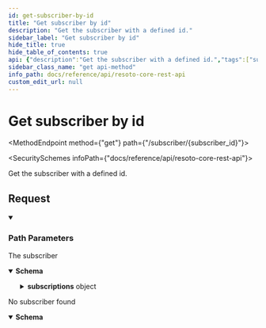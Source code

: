 ```yaml
---
id: get-subscriber-by-id
title: "Get subscriber by id"
description: "Get the subscriber with a defined id."
sidebar_label: "Get subscriber by id"
hide_title: true
hide_table_of_contents: true
api: {"description":"Get the subscriber with a defined id.","tags":["subscriptions"],"parameters":[{"name":"subscriber_id","in":"path","description":"The identifier of the subscriber","required":true,"schema":{"type":"string"}}],"responses":{"200":{"description":"The subscriber","content":{"application/json":{"schema":{"description":"A subscriber has a unique name and a list of subscriptions","type":"object","properties":{"id":{"type":"string","description":"The identifier of this subscriber"},"subscriptions":{"type":"object","description":"The dictionary of subscriptions, where the key is the message type","additionalProperties":{"description":"The definition of an action subscription","type":"object","properties":{"message_type":{"type":"string","description":"The name of the action to listen to"},"wait_for_completion":{"type":"boolean","description":"If an action is sent to this subscriber, the event sender should wait until this\nsubscriber has processed the message and send a done message.\nThis is the expected behaviour of every actor and defaults to true.\n","default":true},"timeout":{"type":"number","description":"This is the duration in seconds this subscriber has time to execute the action.\nAfter this time the sender assumes a failure and rejects the result of this actor.\n","default":60}},"title":"Subscription"}}},"title":"Subscriber"}}}},"404":{"description":"No subscriber found","content":{"text/plain":{"schema":{"type":"string","example":"No subscriber with this id"}}}}},"method":"get","path":"/subscriber/{subscriber_id}","servers":[{"url":"https://{host}:{port}","variables":{"host":{"default":"localhost"},"port":{"default":"8900"}}}],"info":{"title":"Resoto Core REST API","version":"V1"},"postman":{"name":"Get subscriber by id","description":{"content":"Get the subscriber with a defined id.","type":"text/plain"},"url":{"path":["subscriber",":subscriber_id"],"host":["{{baseUrl}}"],"query":[],"variable":[{"disabled":false,"description":{"content":"(Required) The identifier of the subscriber","type":"text/plain"},"type":"any","value":"","key":"subscriber_id"}]},"header":[{"key":"Accept","value":"application/json"}],"method":"GET"}}
sidebar_class_name: "get api-method"
info_path: docs/reference/api/resoto-core-rest-api
custom_edit_url: null
---
```



<h1 className={"openapi__heading"}>Get subscriber by id</h1>

<MethodEndpoint method={"get"} path={"/subscriber/{subscriber_id}"}></MethodEndpoint>

<SecuritySchemes infoPath={"docs/reference/api/resoto-core-rest-api"}></SecuritySchemes>

Get the subscriber with a defined id.

## Request

<details style={{"marginBottom":"1rem"}} className={"openapi-markdown__details"} data-collapsed={false} open={true}><summary style={{}}><h3 className={"openapi-markdown__details-summary-header-params"}>Path Parameters</h3></summary><div><ul><ParamsItem className={"paramsItem"} param={{"name":"subscriber_id","in":"path","description":"The identifier of the subscriber","required":true,"schema":{"type":"string"}}}></ParamsItem></ul></div></details><div><div><ApiTabs><TabItem label={"200"} value={"200"}><div>

The subscriber

</div><div><MimeTabs className={"openapi-tabs__mime"} schemaType={"response"}><TabItem label={"application/json"} value={"application/json"}><SchemaTabs className={"openapi-tabs__schema"}><TabItem label={"Schema"} value={"Schema"}><details style={{}} className={"openapi-markdown__details response"} data-collapsed={false} open={true}><summary style={{}} className={"openapi-markdown__details-summary-response"}><strong>Schema</strong></summary><div style={{"textAlign":"left","marginLeft":"1rem"}}></div><ul style={{"marginLeft":"1rem"}}><SchemaItem collapsible={false} name={"id"} required={false} schemaName={"string"} qualifierMessage={undefined} schema={{"type":"string","description":"The identifier of this subscriber"}}></SchemaItem><SchemaItem collapsible={true} className={"schemaItem"}><details style={{}} className={"openapi-markdown__details"}><summary style={{}}><span className={"openapi-schema__container"}><strong className={"openapi-schema__property"}>subscriptions</strong><span className={"openapi-schema__name"}> object</span></span></summary><div style={{"marginLeft":"1rem"}}><div style={{"marginTop":".5rem","marginBottom":".5rem"}}>

The dictionary of subscriptions, where the key is the message type

</div><SchemaItem collapsible={true} className={"schemaItem"}><details style={{}} className={"openapi-markdown__details"}><summary style={{}}><span className={"openapi-schema__container"}><strong className={"openapi-schema__property"}>property name*</strong><span className={"openapi-schema__name"}> Subscription</span></span></summary><div style={{"marginLeft":"1rem"}}><div style={{"marginTop":".5rem","marginBottom":".5rem"}}>

The definition of an action subscription

</div><SchemaItem collapsible={false} name={"message_type"} required={false} schemaName={"string"} qualifierMessage={undefined} schema={{"type":"string","description":"The name of the action to listen to"}}></SchemaItem><SchemaItem collapsible={false} name={"wait_for_completion"} required={false} schemaName={"boolean"} qualifierMessage={undefined} schema={{"type":"boolean","description":"If an action is sent to this subscriber, the event sender should wait until this\nsubscriber has processed the message and send a done message.\nThis is the expected behaviour of every actor and defaults to true.\n","default":true}}></SchemaItem><SchemaItem collapsible={false} name={"timeout"} required={false} schemaName={"number"} qualifierMessage={undefined} schema={{"type":"number","description":"This is the duration in seconds this subscriber has time to execute the action.\nAfter this time the sender assumes a failure and rejects the result of this actor.\n","default":60}}></SchemaItem></div></details></SchemaItem></div></details></SchemaItem></ul></details></TabItem><TabItem label={"Example (from schema)"} value={"Example (from schema)"}><ResponseSamples responseExample={"{\n  \"id\": \"string\",\n  \"subscriptions\": {}\n}"} language={"json"}></ResponseSamples></TabItem></SchemaTabs></TabItem></MimeTabs></div></TabItem><TabItem label={"404"} value={"404"}><div>

No subscriber found

</div><div><MimeTabs className={"openapi-tabs__mime"} schemaType={"response"}><TabItem label={"text/plain"} value={"text/plain"}><SchemaTabs className={"openapi-tabs__schema"}><TabItem label={"Schema"} value={"Schema"}><details style={{}} className={"openapi-markdown__details response"} data-collapsed={false} open={true}><summary style={{}} className={"openapi-markdown__details-summary-response"}><strong>Schema</strong></summary><div style={{"textAlign":"left","marginLeft":"1rem"}}></div><ul style={{"marginLeft":"1rem"}}><SchemaItem collapsible={false} name={"string"} required={false} schemaName={undefined} qualifierMessage={undefined} schema={{"type":"string","example":"No subscriber with this id"}}></SchemaItem></ul></details></TabItem></SchemaTabs></TabItem></MimeTabs></div></TabItem></ApiTabs></div></div>
